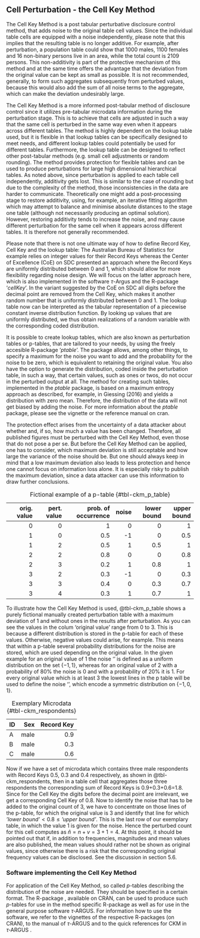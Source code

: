 
## Cell Perturbation - the Cell Key Method {#sec-CKM_freq}

The Cell Key Method is a post tabular perturbative disclosure control method, that adds noise to the original table cell values. Since the individual table cells are equipped with a noise independently, please note that this implies that the resulting table is no longer additive. For example, after perturbation, a population table could show that 1000 males, 1100 females and 16 non-binary persons live in an area, while the total count is 2109 persons. This non-additivity is part of the protective mechanism of this method and at the same time offers the advantage that the deviation from the original value can be kept as small as possible. It is not recommended, generally, to form such aggregates subsequently from perturbed values, because this would also add the sum of all noise terms to the aggregate, which can make the deviation undesirably large.

The Cell Key Method is a more informed post-tabular method of disclosure control since it utilizes pre-tabular microdata information during the perturbation stage. This is to achieve that cells are adjusted in such a way that the same cell is perturbed in the same way even when it appears across different tables. The method is highly dependent on the lookup table used, but it is flexible in that lookup tables can be specifically designed to meet needs, and different lookup tables could potentially be used for different tables. Furthermore, the lookup table can be designed to reflect other post-tabular methods (e.g. small cell adjustments or random rounding). The method provides protection for flexible tables and can be used to produce perturbations for large high dimensional hierarchical tables. 
As noted above, since perturbation is applied to each table cell independently, additivity gets lost. This is similar to the case of rounding but due to the complexity of the method, those inconsistencies in the data are harder to communicate. Theoretically one might add a post-processing stage to restore additivity, using, for example, an iterative fitting algorithm which may attempt to balance and minimise absolute distances to the stage one table (although not necessarily producing an optimal solution). However, restoring additivity tends to increase the noise, and may cause different perturbation for the same cell when it appears across different tables. It is therefore not generally recommended.

Please note that there is not one ultimate way of how to define Record Key, Cell Key and the lookup table: The Australian Bureau of Statistics for example relies on integer values for their Record Keys whereas the Center of Excellence (CoE) on SDC presented an approach where the Record Keys are uniformly distributed between 0 and 1, which should allow for more flexibility regarding noise design. We will focus on the latter approach here, which is also implemented in the software $\tau$-Argus and the R-package '*cellKey*'.
In the variant suggested by the CoE on SDC all digits before the decimal point are removed from the Cell Key, which makes it another random number that is uniformly distributed between 0 and 1. The lookup table now can be interpreted as the tabular representation of a piecewise constant inverse distribution function. By looking up values that are uniformly distributed, we thus obtain realizations of a random variable with the corresponding coded distribution.

It is possible to create lookup tables, which are also known as perturbation tables or p-tables, that are tailored to your needs, by using the freely accesible R-package '*ptable*'. The package allows, among other things, to specify a maximum for the noise you want to add and the probability for the noise to be zero, which is equivalent to retaining the original value. You also have the option to generate the distribution, coded inside the perturbation table, in such a way, that certain values, such as ones or twos, do not occur in the perturbed output at all. The method for creating such tables, implemented in the *ptable* package, is based on a maximum entropy approach as described, for example, in Giessing (2016) and yields a distribution with zero mean. Therefore, the distribution of the data will not get biased by adding the noise. 
For more information about the *ptable* package, please see the vignette or the reference manual on cran. 

The protection effect arises from the uncertainty of a data attacker about whether and, if so, how much a value has been changed. Therefore, all published figures must be perturbed with the Cell Key Method, even those that do not pose a \index{disclosure risk} per se. But before the Cell Key Method can be applied, one has to consider, which maximum deviation is still acceptable and how large the variance of the noise should be. But one should always keep in mind that a low maximum deviation also leads to less protection and hence one cannot focus on information loss alone. It is especially risky to publish the maximum deviation, since a data attacker can use this information to draw further conclusions.


| orig. value | pert. value | prob. of occurrence | noise | lower bound | upper bound |
|------------:|------------:|--------------------:|------:|------------:|------------:|
|           0 |           0 |                   1 |     0 |           0 |           1 |
| 1 | 0 | 0.5 | -1 | 0 | 0.5 |
| 1 | 2 | 0.5 | 1 | 0.5 | 1 |
| 2 | 2 | 0.8 | 0 | 0 | 0.8 |
| 2 | 3 | 0.2 | 1 | 0.8 | 1 |
| 3 | 2 | 0.3 | -1 | 0 | 0.3 |
| 3 | 3 | 0.4 | 0 | 0.3 | 0.7 |
| 3 | 4 | 0.3 | 1 | 0.7 | 1 |

: Fictional example of a p-table {#tbl-ckm_p_table}


To illustrate how the Cell Key Method is used, @tbl-ckm_p_table shows a purely fictional manually created perturbation table with a maximum deviation of 1 and without ones in the results after perturbation. As you can see the values in the colum ‘original value’ range from 0 to 3. This is because a different distribution is stored in the p-table for each of these values. Otherwise, negative values could arise, for example. This means that within a p-table several probability distributions for the noise are stored, which are used depending on the original value. In the given example for an original value of 1 the noise ‘\textit{v}’ is defined as a uniform distribution on the set $\lbrace -1,1\rbrace$, whereas for an original value of 2 with a probability of 80\% the noise is 0 and with a probability of 20\% it is 1. For every original value which is at least 3 the lowest lines in the p table  will be used to define the noise ‘\textit{v}’, which encode a symmetric distribution on $\lbrace -1,0,1\rbrace$.

| ID | Sex | Record Key |
|:---|----:|-----------:|
| A | male | 0.9 |
| B | male | 0.3 |
| C | male | 0.6 |

: Exemplary Microdata {#tbl-ckm_respondents}


Now if we have a set of microdata which contains three male respondents with Record Keys 0.5, 0.3 and 0.4 respectively, as shown in @tbl-ckm_respondents, then in a table cell that aggregates those three respondents the corresponding sum of Record Keys is 0.9+0.3+0.6=1.8. Since for the Cell Key the digits before the decimal point are irrelevant, we get a corresponding Cell Key of 0.8. Now to identify the noise that has to be added to the original count of 3, we have to concentrate on those lines of the p-table, for which the original value is 3 and identify that line for which $\textit{'lower bound'} < 0.8 \leq \textit{'upper bound'}$. This is the last row of our exemplary table, in which the value 1 is given for the noise. Hence the perturbed count for this cell computes as $\hat{n}=n+v=3+1 = 4$.
At this point, it should be pointed out that if, in addition to frequencies, magnitudes and mean values are also published, the mean values should rather not be shown as original values, since otherwise there is a risk that the corresponding original frequency values can be disclosed. See the discussion in section 5.6.


### Software implementing the Cell Key Method
For application of the Cell Key Method, so called $p$-tables describing the distribution of the noise are needed. They should be specified in a certain format. The R-package \texttt{ptable}, available on CRAN, can be used to produce such $p$-tables for use in the method specific R-package \texttt{cellKey} as well as for use in the general purpose software $\tau$‑ARGUS.
For information how to use the software, we refer to the vignettes of the respective R-packages (on CRAN), to the manual of  $\tau$-ARGUS \cite{taumanual} and to the quick references for CKM in $\tau$‑ARGUS \cite{QuickRefTau42x}.


